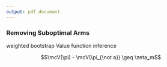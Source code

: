 ```yaml
---
output: pdf_document
---
```


### Removing Suboptimal Arms

weighted bootstrap \cite{rubin1981bayesian, ma2005robust}
Value function inference\cite{wu2021resampling}

$$\mcV(\pi) - \mcV(\pi_{\not a}) \geq \zeta_m$$

